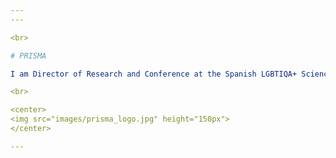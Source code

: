 ---
---

<br>

# PRISMA

I am Director of Research and Conference at the Spanish LGBTIQA+ Science Association PRISMA. Our goals are to make science more diverse, help our members in concrete situations of need and increase the visibility of queer persons in Science, Technology and Innovation. More info on our website: [www.prismaciencia.org](www.prismaciencia.org).

<br>

<center>
<img src="images/prisma_logo.jpg" height="150px">
</center>

---
